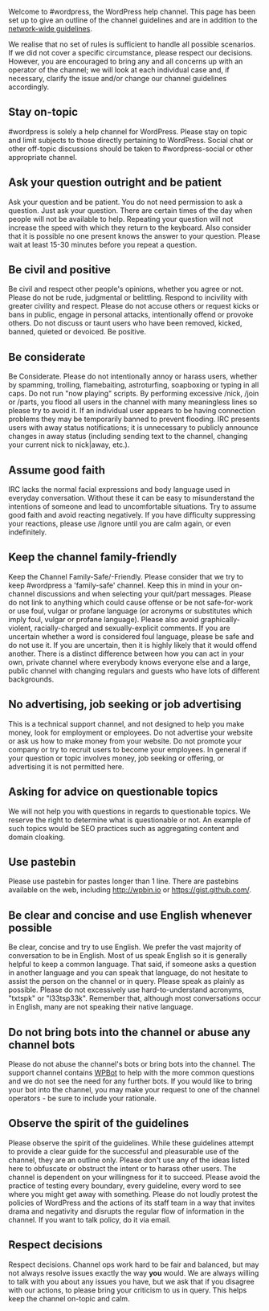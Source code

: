 Welcome to <nowiki>#wordpress</nowiki>, the WordPress help channel. This page has been set up to give an outline of the channel guidelines and are in addition to the [http://freenode.net/channel_guidelines.shtml network-wide guidelines].

We realise that no set of rules is sufficient to handle all possible scenarios. If we did not cover a specific circumstance, please respect our decisions. However, you are encouraged to bring any and all concerns up with an operator of the channel; we will look at each individual case and, if necessary, clarify the issue and/or change our channel guidelines accordingly.

== Stay on-topic == 
<nowiki>#wordpress</nowiki> is solely a help channel for WordPress. Please stay on topic and limit subjects to those directly pertaining to WordPress. Social chat or other off-topic discussions should be taken to <nowiki>#wordpress-social</nowiki> or other appropriate channel.

== Ask your question outright and be patient ==
Ask your question and be patient. You do not need permission to ask a question. Just ask your question. There are certain times of the day when people will not be available to help. Repeating your question will not increase the speed with which they return to the keyboard. Also consider that it is possible no one present knows the answer to your question. Please wait at least 15-30 minutes before you repeat a question.

== Be civil and positive ==
Be civil and respect other people's opinions, whether you agree or not. Please do not be rude, judgmental or belittling. Respond to incivility with greater civility and respect. Please do not accuse others or request kicks or bans in public, engage in personal attacks, intentionally offend or provoke others. Do not discuss or taunt users who have been removed, kicked, banned, quieted or devoiced. Be positive.

== Be considerate ==
Be Considerate. Please do not intentionally annoy or harass users, whether by spamming, trolling, flamebaiting, astroturfing, soapboxing or typing in all caps. Do not run "now playing" scripts. By performing excessive /nick, /join or /parts, you flood all users in the channel with many meaningless lines so please try to avoid it. If an individual user appears to be having connection problems they may be temporarily banned to prevent flooding. IRC presents users with away status notifications; it is unnecessary to publicly announce changes in away status (including sending text to the channel, changing your current nick to nick|away, etc.).

== Assume good faith== 
IRC lacks the normal facial expressions and body language used in everyday conversation. Without these it can be easy to misunderstand the intentions of someone and lead to uncomfortable situations. Try to assume good faith and avoid reacting negatively. If you have difficulty suppressing your reactions, please use /ignore until you are calm again, or even indefinitely.

== Keep the channel family-friendly ==
Keep the Channel Family-Safe/-Friendly. Please consider that we try to keep <nowiki>#wordpress</nowiki> a 'family-safe' channel. Keep this in mind in your on-channel discussions and when selecting your quit/part messages. Please do not link to anything which could cause offense or be not safe-for-work or use foul, vulgar or profane language (or acronyms or substitutes which imply foul, vulgar or profane language). Please also avoid graphically-violent, racially-charged and sexually-explicit comments. If you are uncertain whether a word is considered foul language, please be safe and do not use it. If you are uncertain, then it is highly likely that it would offend another. There is a distinct difference between how you can act in your own, private channel where everybody knows everyone else and a large, public channel with changing regulars and guests who have lots of different backgrounds.

== No advertising, job seeking or job advertising ==
This is a technical support channel, and not designed to help you make money, look for employment or employees.  Do not advertise your website or ask us how to make money from your website.  Do not promote your company or try to recruit users to become your employees.  In general if your question or topic involves money, job seeking or offering, or advertising it is not permitted here.

== Asking for advice on questionable topics ==
We will not help you with questions in regards to questionable topics.  We reserve the right to determine what is questionable or not.  An example of such topics would be SEO practices such as aggregating content and domain cloaking.

== Use pastebin ==
Please use pastebin for pastes longer than 1 line. There are pastebins available on the web, including http://wpbin.io or https://gist.github.com/.

== Be clear and concise and use English whenever possible ==
Be clear, concise and try to use English. We prefer the vast majority of conversation to be in English. Most of us speak English so it is generally helpful to keep a common language. That said, if someone asks a question in another language and you can speak that language, do not hesitate to assist the person on the channel or in query. Please speak as plainly as possible. Please do not excessively use hard-to-understand acronyms, "txtspk" or "l33tsp33k". Remember that, although most conversations occur in English, many are not speaking their native language.

== Do not bring bots into the channel or abuse any channel bots ==
Please do not abuse the channel's bots or bring bots into the channel. The support channel contains [[IRC/wp-doc-bot|WPBot]] to help with the more common questions and we do not see the need for any further bots. If you would like to bring your bot into the channel, you may make your request to one of the channel operators - be sure to include your rationale.

== Observe the spirit of the guidelines ==
Please observe the spirit of the guidelines. While these guidelines attempt to provide a clear guide for the successful and pleasurable use of the channel, they are an outline only. Please don't use any of the ideas listed here to obfuscate or obstruct the intent or to harass other users. The channel is dependent on your willingness for it to succeed. Please avoid the practice of testing every boundary, every guideline, every word to see where you might get away with something. Please do not loudly protest the policies of WordPress and the actions of its staff team in a way that invites drama and negativity and disrupts the regular flow of information in the channel. If you want to talk policy, do it via email.

== Respect decisions ==
Respect decisions. Channel ops work hard to be fair and balanced, but may not always resolve issues exactly the way '''you''' would. We are always willing to talk with you about any issues you have, but we ask that if you disagree with our actions, to please bring your criticism to us in query. This helps keep the channel on-topic and calm.